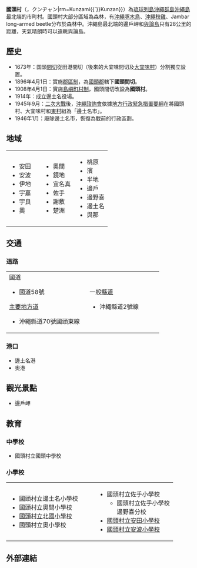 {{日本町村
| 自治體名=國頭
| 圖像=[[File:View_of_Cape_Hedo_from_Yanbarukuina_observatory.JPG|240px]]
| 圖像說明=[[沖繩島|沖繩島]]最北端的[[邊戶岬|邊戶岬]]
| 町村=村
| 町村章=[[File:Emblem_of_Kunigami.gif|100px]]
| 日文原名=国頭村
| 平假名=くにがみそん
| 羅馬字拼音=Kunigami-son
| 都道府縣=沖繩縣
| 支廳=
| 郡=國頭郡
| 編號=47301-4
| 面積=194.80
| 邊界未定=
| 人口=5,699
| 統計時間=2006年7月1日
| 自治體=[[大宜味村|大宜味村]]、[[東村_(日本)|東村]]
| 樹=[[西氏櫧|西氏櫧]]<br><small>(''Castanopsis cuspidata''<br> var. ''sieboldii'')</small>
| 花=[[大武杜鵑|櫻杜鵑]]
| 其他象徵物=村花木<br>村魚<br>村鳥
| 其他象徵=[[木荷|琉球木荷]]<br>[[卵頭鸚哥魚|卵頭鸚哥魚]]<br>[[沖繩秧雞|沖繩秧雞]]
| 郵遞區號=905-1495
| 所在地=國頭郡國頭村邊土名121<br><center>[[File:Kunigami_Village_Office.jpg|210px]]</center>
| 電話號碼=980-41-2101
| 外部連結=http://www.vill.kunigami.okinawa.jp/
| 經度=
| 緯度=
| 地圖=[[File:Kunigami_in_Okinawa_Map.gif|200px]]
}}
'''國頭村'''（{{jpn|j=国頭村|hg=くにがみそん|rm=Kunigami son|f=y}}，{{ryu|r=国上|kn=クンヂャミ{{`}}クンヂャン|rm=Kunzami{{`}}Kunzan}}）為[[琉球列島|琉球列島]][[沖繩群島|沖繩群島]][[沖繩島|沖繩島]]最北端的市町村。國頭村大部分區域為森林，有[[沖繩啄木鳥|沖繩啄木鳥]]、[[沖繩秧雞|沖繩秧雞]]、Jambar long-armed beetle分布於森林中。沖繩島最北端的邊戶岬和[[與論島|與論島]]只有28公里的距離，天氣晴朗時可以遠眺與論島。

==歷史==
*1673年：国頭[[間切|間切]]從田港間切（後來的大宜味間切及[[大宜味村|大宜味村]]）分割獨立設置。
*1896年4月1日：實施[[郡區制|郡區制]]，為[[國頭郡|國頭郡]]轄下'''國頭間切'''。 
*1908年4月1日：實施[[島嶼町村制|島嶼町村制]]，國頭間切改設為'''國頭村'''。
*1914年：成立邊土名役場。
*1945年9月：[[二次大戰|二次大戰]]後，[[沖繩諮詢會|沖繩諮詢會]]依據[[地方行政緊急措置要綱|地方行政緊急措置要綱]]在將國頭村、大宜味村和[[東村_(日本)|東村]]組為「邊土名市」。
*1946年1月：廢除邊土名市，恢復為戰前的行政區劃。

==地域==
{| width="65%"
|-----
| valign="top" width="33%" |
*安田
*安波
*伊地
*宇嘉
*宇良
*奧
| valign="top" width="33%" |
*奧間
*鏡地
*宜名真
*佐手
*謝敷
*楚洲
| valign="top" width="33%" |
*桃原
*濱
*半地
*邊戶
*邊野喜
*邊土名
*與那
|}

==交通==
===道路===

{| width="90%"
|-----
| valign="top" width="50%" |
;國道
*國道58號
;[[主要地方道|主要地方道]]
*沖繩縣道70號國頭東線
| valign="top" |
;一般[[都道府縣道|縣道]]
*沖繩縣道2號線
|}

===港口===
*邊土名港
*奧港

==觀光景點==
*邊戶岬

==教育==
===中學校===
*國頭村立國頭中學校

===小學校===

{| width="90%"
|-----
| valign="top" width="50%" |
*國頭村立邊土名小學校
*國頭村立奧間小學校
*[https://web.archive.org/web/20070927195728/http://www.mco.ne.jp/~kitakuni/index.html 國頭村立北國小學校]
*國頭村立奧小學校
| valign="top" |
*國頭村立佐手小學校
**國頭村立佐手小學校邊野喜分校
*[https://web.archive.org/web/20061004234454/http://www2.ocn.ne.jp/~adakou/ 國頭村立安田小學校]
*[http://www.cosmos.ne.jp/~s_aha/ 國頭村立安波小學校] {{Wayback|url=http://www.cosmos.ne.jp/~s_aha/ |date=20200915013010 }}
|}

==外部連結==
{{Commonscat|Kunigami, Okinawa}}

{{沖繩縣}}
{{Authority control}}